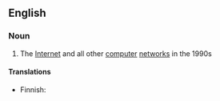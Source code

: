 ==English==

===Noun===
{{wikipedia}}
{{en-noun|sg=[[information]] [[superhighway]]|-}}

# {{context|dated|computing}} The [[Internet]] and all other [[computer]] [[network]]s in the 1990s

====Translations====
{{top}}
* Finnish: {{t+|fi|tieto|alt=tiedon}} {{t-|fi|valtaväylä}}
{{mid}}
{{bottom}}